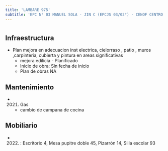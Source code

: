 ```yaml
---
title: 'LAMBARE 975'
subtitle: 'EPC N° 03 MANUEL SOLA - JIN C (EPCJS 03/02°) - CENOF CENTRO LAMBARE'
---
```


#
## Infraestructura

* Plan mejora en   adecuacion   inst electrica, cielorraso  , patio , muros ,carpinteria, cubierta  y  pintura en areas significativas 
    + mejora edilicia - Planificado 
    + Inicio de obra: Sin fecha de inicio 
    + Plan de obras NA 






## Mantenimiento

*  (2021) Gas 
    + cambio de campana de cocina





## Mobiliario

*  (2022) : Escritorio 4, Mesa pupitre doble 45, Pizarrón 14, Silla escolar 93 




